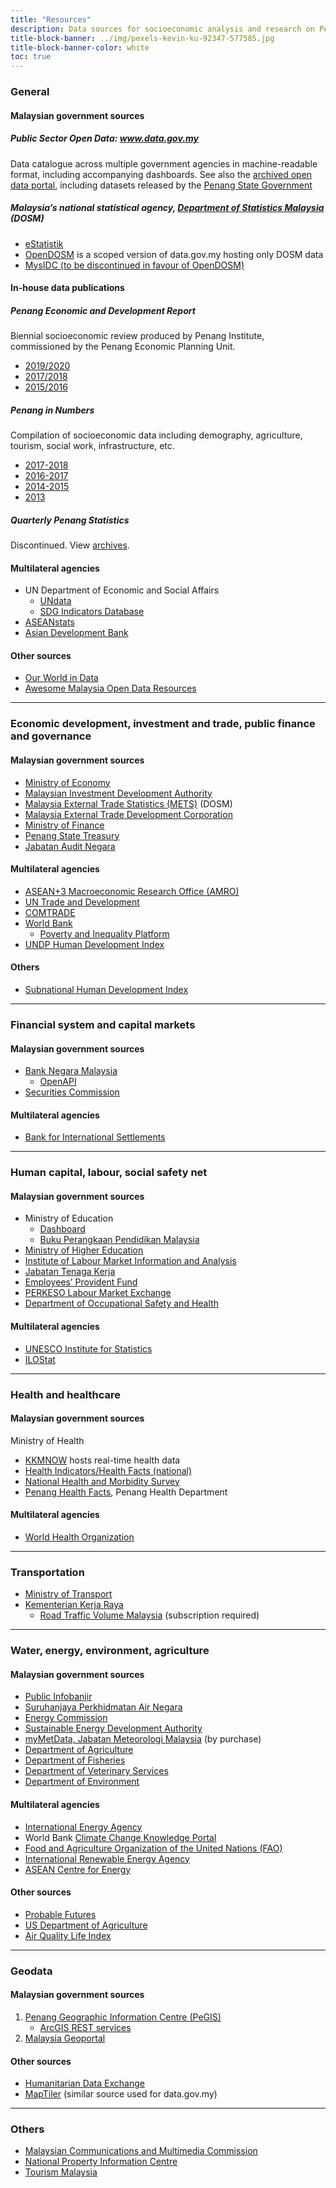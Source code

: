 ```yaml
---
title: "Resources"
description: Data sources for socioeconomic analysis and research on Penang and Malaysia
title-block-banner: ../img/pexels-kevin-ku-92347-577585.jpg
title-block-banner-color: white
toc: true
---
```


### General
::: {.panel-tabset .nav-pills}
#### Malaysian government sources

##### Public Sector Open Data: [www.data.gov.my](https://www.data.gov.my)
Data catalogue across multiple government agencies in machine-readable format, including accompanying dashboards. See also the [archived open data portal](http://archive.data.gov.my/), including datasets released by the [Penang State Government](https://archive.data.gov.my/data/ms_MY/dataset/?q=&organization=Kerajaan+Negeri+Pulau+Pinang&sort=title_string+asc)

##### Malaysia's national statistical agency, [Department of Statistics Malaysia](https://www.dosm.gov.my/) (DOSM)
- [eStatistik](https://newss.statistics.gov.my)
- [OpenDOSM](https://open.dosm.gov.my/) is a scoped version of data.gov.my hosting only DOSM data
- [MysIDC (to be discontinued in favour of OpenDOSM)](https://mysidc.statistics.gov.my/)

#### In-house data publications 

##### Penang Economic and Development Report

Biennial socioeconomic review produced by Penang Institute, commissioned by the Penang Economic Planning Unit. 

- [2019/2020](https://penanginstitute.org/publications/books-and-reports/penang-economic-and-development-report-2019-2020/)
- [2017/2018](https://penanginstitute.org/wp-content/uploads/jml/files/PEDR-2017-2018/PEDR_2017-2018_1-160.pdf)
- [2015/2016](https://penanginstitute.org/wp-content/uploads/2020/02/PEDR_2015-2016.pdf)

##### Penang in Numbers

Compilation of socioeconomic data including demography, agriculture, tourism, social work, infrastructure, etc.

- [2017-2018](https://penanginstitute.org/wp-content/uploads/2020/02/eBook_Penang-In-Numbers-2017-2018.pdf)
- [2016-2017](https://penanginstitute.org/wp-content/uploads/2020/02/Buku-Data-Penang-2016-2017.pdf)
- [2014-2015](https://penanginstitute.org/wp-content/uploads/jml/files/Penang-in-Numbers-2014-2015.pdf)
- [2013](https://penanginstitute.org/wp-content/uploads/jml/files/PgInNumbers_2013.pdf)

##### Quarterly Penang Statistics
Discontinued. View [archives](quarterly_penang_statistics.html).

#### Multilateral agencies 
- UN Department of Economic and Social Affairs 
    - [UNdata](https://data.un.org/) 
    - [SDG Indicators Database](https://unstats.un.org/sdgs/dataportal)
- [ASEANstats](https://www.aseanstats.org/)
- [Asian Development Bank](https://data.adb.org/)

#### Other sources
- [Our World in Data](https://ourworldindata.org/)
- [Awesome Malaysia Open Data Resources](https://github.com/Sinar/awesome-dotmy-opendata-resources)
:::
---------

### Economic development, investment and trade, public finance and governance
::: {.panel-tabset .nav-pills}
#### Malaysian government sources

- [Ministry of Economy](https://www.ekonomi.gov.my)
- [Malaysian Investment Development Authority](https://www.mida.gov.my/why-malaysia/investment-statistics/)
- [Malaysia External Trade Statistics (METS)](https://metsonline.dosm.gov.my/) (DOSM)
- [Malaysia External Trade Development Corporation](https://www.matrade.gov.my/en/choose-malaysia/industry-capabilities/trade-statistics)
- [Ministry of Finance](https://www.mof.gov.my/)
- [Penang State Treasury](https://jkn.penang.gov.my)
- [Jabatan Audit Negara](https://www.audit.gov.my)

#### Multilateral agencies
- [ASEAN+3 Macroeconomic Research Office (AMRO)](https://amro-asia.org/?s=&_categories=data)
- [UN Trade and Development](https://unctadstat.unctad.org/datacentre/)
- [COMTRADE](https://comtradeplus.un.org/)
- [World Bank](https://data.worldbank.org/)
    - [Poverty and Inequality Platform](https://pip.worldbank.org/home)
- [UNDP Human Development Index](https://hdr.undp.org/data-center/human-development-index#/indicies/HDI)

#### Others
- [Subnational Human Development Index](https://globaldatalab.org/shdi/)
:::
---------

### Financial system and capital markets

::: {.panel-tabset .nav-pills}
#### Malaysian government sources
- [Bank Negara Malaysia](https://www.bnm.gov.my/rates-statistics)
    - [OpenAPI](https://apikijangportal.bnm.gov.my/)
- [Securities Commission](https://www.sc.com.my/analytics)

#### Multilateral agencies
- [Bank for International Settlements](https://data.bis.org/)
:::

---------

### Human capital, labour, social safety net

::: {.panel-tabset .nav-pills}
#### Malaysian government sources
- Ministry of Education
    - [Dashboard](https://emisonline.moe.gov.my/risalahmap/)
    - [Buku Perangkaan Pendidikan Malaysia](https://www.moe.gov.my/muatturun#elf_l1_cGVuZXJiaXRhbl9kYW5fanVybmFsL2J1a3UtcGVyYW5na2Fhbi1wZW5kaWRpa2FuLW1hbGF5c2lh)
- [Ministry of Higher Education](https://great.mohe.gov.my/Statistik)
- [Institute of Labour Market Information and Analysis](https://www.ilmia.gov.my/index.php/en/)
- [Jabatan Tenaga Kerja](https://jtksm.mohr.gov.my/en/statistic/i-stat)
- [Employees' Provident Fund](https://www.kwsp.gov.my/en/corporate/news-highlights/publications)
- [PERKESO Labour Market Exchange](https://www.perkeso.gov.my/en/our-services/other-services/lmi-eng.html)
- [Department of Occupational Safety and Health](https://www.dosh.gov.my/index.php/dahsboard-bda/dashboard-kemalangan/)

#### Multilateral agencies

- [UNESCO Institute for Statistics](https://data.uis.unesco.org/)
- [ILOStat](https://ilostat.ilo.org/)

:::

---------

### Health and healthcare 
::: {.panel-tabset .nav-pills}
#### Malaysian government sources
Ministry of Health

- [KKMNOW](https://data.moh.gov.my/) hosts real-time health data 
- [Health Indicators/Health Facts (national)](https://www.moh.gov.my/index.php/pages/view/58?mid=19)
- [National Health and Morbidity Survey](https://iku.gov.my/nhms)
- [Penang Health Facts](https://jknpenang.moh.gov.my/jknpenang/index.php/penerbitan-0/8-artikel-jknpp/1110-penerbitan-3-health), Penang Health Department 

#### Multilateral agencies
- [World Health Organization](https://www.who.int/data)
:::
---------

### Transportation
- [Ministry of Transport](https://www.mot.gov.my/en/browse-by-topic/reports-and-stats)
- [Kementerian Kerja Raya](https://www.kkr.gov.my/ms/galeri/penerbitan/senarai-penerbitan-kkr)
    - [Road Traffic Volume Malaysia](http://rtvm.kkr.gov.my/) (subscription required)

---------

### Water, energy, environment, agriculture
::: {.panel-tabset .nav-pills}
#### Malaysian government sources
- [Public Infobanjir](https://publicinfobanjir.water.gov.my/?lang=en)
- [Suruhanjaya Perkhidmatan Air Negara](https://www.span.gov.my/category/view/119)
- [Energy Commission](https://www.st.gov.my/eng/web/download/listing/151)
- [Sustainable Energy Development Authority](https://www.seda.gov.my/statistics-monitoring/)
- [myMetData, Jabatan Meteorologi Malaysia](https://mymetdata.met.gov.my/) (by purchase)
- [Department of Agriculture](https://www.doa.gov.my/index.php/pages/view/622?mid=239)
- [Department of Fisheries](https://www.dof.gov.my/en/resources/fisheries-statistics-i/)
- [Department of Veterinary Services](https://www.dvs.gov.my/)
- [Department of Environment](https://www.doe.gov.my)

#### Multilateral agencies
- [International Energy Agency](https://www.iea.org/data-and-statistics/data-explorers)
- World Bank [Climate Change Knowledge Portal](https://climateknowledgeportal.worldbank.org/)
- [Food and Agriculture Organization of the United Nations (FAO)](https://www.fao.org/statistics/en)
- [International Renewable Energy Agency](https://www.irena.org/Data/Downloads/IRENASTAT)
- [ASEAN Centre for Energy](https://aseanenergy.org)

#### Other sources
- [Probable Futures](https://probablefutures.org/climate-maps/)
- [US Department of Agriculture](https://fas.usda.gov/data)
- [Air Quality Life Index](https://aqli.epic.uchicago.edu/the-index/)
:::


---------

### Geodata
::: {.panel-tabset .nav-pills}
#### Malaysian government sources
1. [Penang Geographic Information Centre (PeGIS)](http://pegis.penang.gov.my/)
    - [ArcGIS REST services](https://pegis.penang.gov.my/arcgis/rest/services)
2. [Malaysia Geoportal](http://www.mygeoportal.gov.my/node/61)

#### Other sources
- [Humanitarian Data Exchange](https://data.humdata.org/dataset/cod-ab-mys?)
- [MapTiler](https://data.maptiler.com/) (similar source used for data.gov.my)
:::

---------

### Others    
- [Malaysian Communications and Multimedia Commission](https://mcmc.gov.my/en/resources/statistics)
- [National Property Information Centre](https://napic2.jpph.gov.my/)
- [Tourism Malaysia](https://data.tourism.gov.my/)
